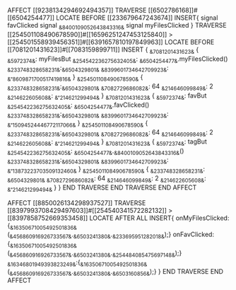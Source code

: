 AFFECT [[9238134294692494357]]
	TRAVERSE [[6502786168]]#[[6504254477]]
		LOCATE BEFORE [[233679647243674]]
		INSERT{
			signal favClicked
			signal ~&8400109052643843316&~
			signal myFilesClicked
		}
		TRAVERSE [[254501108490678590]]#[[16596251247453125840]] > [[254501558939456351]]#[[6391657810197849963]] 
		LOCATE BEFORE [[7081201431623]]#[[7083159899711]]
			INSERT {
			~&7081201431623&~ {
                ~&5972374&~: myFilesBut
                ~&254542236275632405&~: ~&6504254477&~.myFilesClicked()
                ~&233748328658231&~:~&6504329801&~ 
                ~&8399601734642709923&~: ~&"8609871700517419816&~
            }
			~&254501108490678590&~ {
                ~&233748328658231&~:~&6504329801&~
                ~&7082729686082&~: 64
                ~&214646099849&~: 2
                ~&214622605608&~: ~&"214621299494&~
            }
			~&7081201431623&~ {
                ~&5972374&~: favBut
                ~&254542236275632405&~: ~&6504254477&~.favClicked()
                ~&233748328658231&~:~&6504329801&~ 
                ~&8399601734642709923&~: ~&"15094524446772117066&~
            }
			~&254501108490678590&~ {
                ~&233748328658231&~:~&6504329801&~
                ~&7082729686082&~: 64
                ~&214646099849&~: 2
                ~&214622605608&~: ~&"214621299494&~
            }
			~&7081201431623&~ {
                ~&5972374&~: tagBut
                ~&254542236275632405&~: ~&6504254477&~.~&8400109052643843316&~()
                ~&233748328658231&~:~&6504329801&~
                ~&8399601734642709923&~: ~&"13873223703509132460&~
            }
			~&254501108490678590&~ {
                ~&233748328658231&~: ~&6504329801&~ 
                ~&7082729686082&~: 64
                ~&214646099849&~: 2
                ~&214622605608&~: ~&"214621299494&~
            }
			}
		END TRAVERSE
	END TRAVERSE
END AFFECT

AFFECT [[8850026134298937527]]
	TRAVERSE [[8397993708429497603]]#[[254540341572282132]] > [[8397858752669353458]]
		LOCATE AFTER ALL
		INSERT{
			onMyFilesClicked:{~&16350671005492501836&~(~&456860916926733567&~.~&6503241380&~.~&233695951282018&~);}
            onFavClicked:{~&16350671005492501836&~(~&456860916926733567&~.~&6503241380&~.~&254484085475697148&~);}
			~&16346801949393823249&~:{~&16350671005492501836&~(~&456860916926733567&~.~&6503241380&~.~&6503160856&~);}
		}
	END TRAVERSE
END AFFECT

